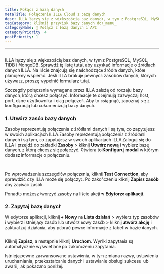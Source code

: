 ```yaml
---
title: Połącz z bazą danych
metaTitle: Połączenie ILLA Cloud z bazą danych
desc: ILLA łączy się z większością baz danych, w tym z PostgreSQL, MySQL, TiDB i MongoDB
tagCategory: kliknij przycisk bazy danych dok_menu_
categoryName: 📲 Połącz z bazą danych i API
categoryPriority: 4
postPriority: 1
---
```


* * *

## <h2 hidden>Połącz z bazą danych</h2>

ILLA łączy się z większością baz danych, w tym z PostgreSQL, MySQL, TiDB i MongoDB. Sprawdź tę listę tutaj, aby uzyskać informacje o źródłach danych ILLA. Na liście znajdują się nadchodzące źródła danych, które planujemy wspierać. Jeśli ILLA brakuje pewnych zasobów danych, których używasz, proszę wypełnić formularz tutaj.

Szczegóły połączenia wymagane przez ILLA zależą od rodzaju bazy danych, którą chcesz połączyć. Informacje te obejmują zazwyczaj host, port, dane użytkownika i ciąg połączeń. Aby to osiągnąć, zapoznaj się z konfiguracją lub dokumentacją bazy danych.

### 1.  Utwórz zasób bazy danych

Zasoby reprezentują połączenia z źródłami danych i są tym, co zapytujesz w swoich aplikacjach ILLA.Zasoby reprezentują połączenia z źródłami danych i są tym, co zapytujesz w swoich aplikacjach ILLA.Zaloguj się do ILLA i przejdź do zakładki **Zasoby** > kliknij **Utwórz nową** i wybierz bazę danych, z którą chcesz się połączyć. Otwiera to **Konfiguruj modal** w którym dodasz informacje o połączeniu.

<img
  src='https://cdn.illacloud.com/official-website/img/docs/connect/connect-database/resources.png'
  alt=""
/>
<img
  src='https://cdn.illacloud.com/official-website/img/docs/connect/connect-database/config.png'
  alt=""
/>

Po wprowadzeniu szczegółów połączenia, kliknij **Test Connection**, aby sprawdzić czy ILLA może się połączyć. Po zakończeniu kliknij **Zapisz zasób** aby zapisać zasób.

Ponadto możesz tworzyć zasoby na liście akcji w **Edytorze aplikacji**.

### 2.  Zapytaj bazę danych

W edytorze aplikacji, kliknij **+ Nowy** na **Lista działań** > wybierz typ zasobów i wybierz istniejący zasób lub utwórz nowy zasób > kliknij **utwórz akcję** i zaktualizuj działania, aby pobrać pewne informacje z tabeli w bazie danych.

<img
  src='https://cdn.illacloud.com/official-website/img/docs/connect/connect-database/action.png'
  alt=""
/>

Kliknij **Zapisz**, a następnie kliknij **Uruchom**. Wyniki zapytania są automatycznie wyświetlane po zakończeniu zapytania.

Istnieją pewne zaawansowane ustawienia, w tym zmiana nazwy, ustawienia uruchamiania, przekształcanie danych i ustawianie obsługi sukcesu lub awarii, jak pokazano poniżej.

<img
  src='https://cdn.illacloud.com/official-website/img/docs/connect/connect-database/run.png'
  alt=""
/>
